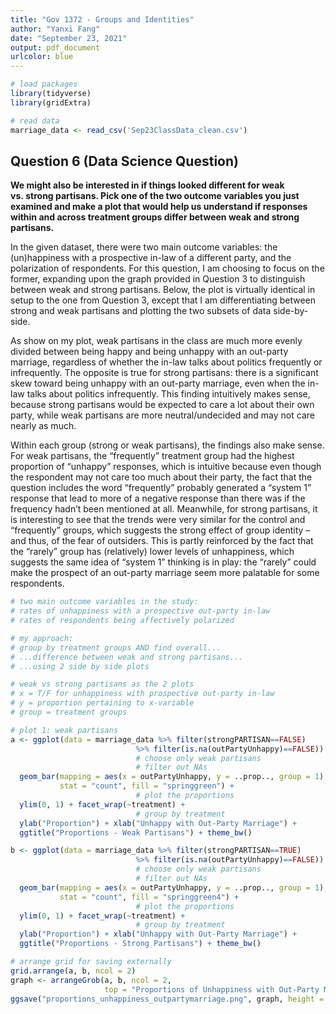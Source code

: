 ---
title: "Gov 1372 - Groups and Identities"
author: "Yanxi Fang"
date: "September 23, 2021"
output: pdf_document
urlcolor: blue
---

```{r, warning = FALSE, message = FALSE}
# load packages
library(tidyverse)
library(gridExtra)

# read data
marriage_data <- read_csv('Sep23ClassData_clean.csv')
```

## Question 6 (Data Science Question)
**We might also be interested in if things looked different for weak vs. strong partisans. Pick one of the two outcome variables you just examined and make a plot that would help us understand if responses within and across treatment groups differ between weak and strong partisans.**

In the given dataset, there were two main outcome variables: the (un)happiness with a prospective in-law of a different party, and the polarization of respondents. For this question, I am choosing to focus on the former, expanding upon the graph provided in Question 3 to distinguish between weak and strong partisans. Below, the plot is virtually identical in setup to the one from Question 3, except that I am differentiating between strong and weak partisans and plotting the two subsets of data side-by-side.

As show on my plot, weak partisans in the class are much more evenly divided between being happy and being unhappy with an out-party marriage, regardless of whether the in-law talks about politics frequently or infrequently. The opposite is true for strong partisans: there is a significant skew toward being unhappy with an out-party marriage, even when the in-law talks about politics infrequently. This finding intuitively makes sense, because strong partisans would be expected to care a lot about their own party, while weak partisans are more neutral/undecided and may not care nearly as much.

Within each group (strong or weak partisans), the findings also make sense. For weak partisans, the "frequently" treatment group had the highest proportion of "unhappy" responses, which is intuitive because even though the respondent may not care too much about their party, the fact that the question includes the word "frequently" probably generated a "system 1" response that lead to more of a negative response than there was if the frequency hadn't been mentioned at all. Meanwhile, for strong partisans, it is interesting to see that the trends were very similar for the control and "frequently" groups, which suggests the strong effect of group identity -- and thus, of the fear of outsiders. This is partly reinforced by the fact that the "rarely" group has (relatively) lower levels of unhappiness, which suggests the same idea of "system 1" thinking is in play: the "rarely" could make the prospect of an out-party marriage seem more palatable for some respondents.

```{r}
# two main outcome variables in the study:
# rates of unhappiness with a prospective out-party in-law
# rates of respondents being affectively polarized

# my approach:
# group by treatment groups AND find overall...
# ...difference between weak and strong partisans...
# ...using 2 side by side plots

# weak vs strong partisans as the 2 plots
# x = T/F for unhappiness with prospective out-party in-law
# y = proportion pertaining to x-variable
# group = treatment groups

# plot 1: weak partisans
a <- ggplot(data = marriage_data %>% filter(strongPARTISAN==FALSE)
                            %>% filter(is.na(outPartyUnhappy)==FALSE)) +
                            # choose only weak partisans
                            # filter out NAs
  geom_bar(mapping = aes(x = outPartyUnhappy, y = ..prop.., group = 1),
           stat = "count", fill = "springgreen") +
                            # plot the proportions
  ylim(0, 1) + facet_wrap(~treatment) +
                            # group by treatment
  ylab("Proportion") + xlab("Unhappy with Out-Party Marriage") + 
  ggtitle("Proportions - Weak Partisans") + theme_bw()

b <- ggplot(data = marriage_data %>% filter(strongPARTISAN==TRUE)
                            %>% filter(is.na(outPartyUnhappy)==FALSE)) +
                            # choose only weak partisans
                            # filter out NAs
  geom_bar(mapping = aes(x = outPartyUnhappy, y = ..prop.., group = 1),
           stat = "count", fill = "springgreen4") +
                            # plot the proportions
  ylim(0, 1) + facet_wrap(~treatment) +
                            # group by treatment
  ylab("Proportion") + xlab("Unhappy with Out-Party Marriage") + 
  ggtitle("Proportions - Strong Partisans") + theme_bw()

# arrange grid for saving externally
grid.arrange(a, b, ncol = 2)
graph <- arrangeGrob(a, b, ncol = 2,
                     top = "Proportions of Unhappiness with Out-Party Marriage")
ggsave("proportions_unhappiness_outpartymarriage.png", graph, height = 4, width = 8)
```

